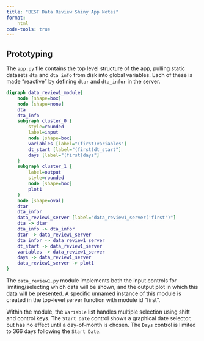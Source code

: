 ```yaml
---
title: "BEST Data Review Shiny App Notes"
format:
    html
code-tools: true
---
```



## Prototyping

The `app.py` file contains the top level structure of the app, pulling static datasets `dta` and `dta_info` from disk into global variables. Each of these is made "reactive" by defining `dtar` and `dta_infor` in the server.

```dot
digraph data_review1_module{
    node [shape=box]
    node [shape=none]
    dta
    dta_info
    subgraph cluster_0 {
        style=rounded
        label=input
        node [shape=box]
        variables [label="(first)variables"]
        dt_start [label="(first)dt_start"]
        days [label="(first)days"]
    }
    subgraph cluster_1 {
        label=output
        style=rounded
        node [shape=box]
        plot1
    }
    node [shape=oval]
    dtar
    dta_infor
    data_review1_server [label="data_review1_server('first')"]
    dta -> dtar
    dta_info -> dta_infor
    dtar -> data_review1_server
    dta_infor -> data_review1_server
    dt_start -> data_review1_server
    variables -> data_review1_server
    days -> data_review1_server
    data_review1_server -> plot1
}
```

The `data_review1.py` module implements both the input controls for limiting/selecting which data will be shown, and the output plot in which this data will be presented. A specific unnamed instance of this module is created in the top-level server function with module id "first".

Within the module, the `Variable` list handles multiple selection using shift and control keys. The `Start Date` control shows a graphical date selector, but has no effect until a day-of-month is chosen. The `Days` control is limited to 366 days following the `Start Date`.


```python

```
